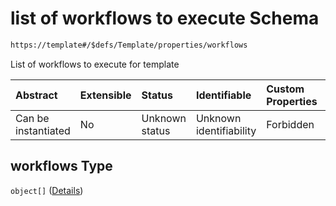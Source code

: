 # list of workflows to execute Schema

```txt
https://template#/$defs/Template/properties/workflows
```

List of workflows to execute for template

| Abstract            | Extensible | Status         | Identifiable            | Custom Properties | Additional Properties | Access Restrictions | Defined In                                                                             |
| :------------------ | :--------- | :------------- | :---------------------- | :---------------- | :-------------------- | :------------------ | :------------------------------------------------------------------------------------- |
| Can be instantiated | No         | Unknown status | Unknown identifiability | Forbidden         | Allowed               | none                | [nuclei-schema.schema.json\*](../out/nuclei-schema.schema.json "open original schema") |

## workflows Type

`object[]` ([Details](nuclei-schema-defs-workflowtemplate))
